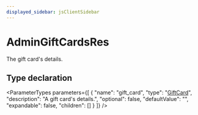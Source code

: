 ```yaml
---
displayed_sidebar: jsClientSidebar
---
```



# AdminGiftCardsRes

The gift card's details.

## Type declaration

<ParameterTypes parameters={[
  {
    "name": "gift_card",
    "type": "[GiftCard](../classes/internal.GiftCard-1.mdx)",
    "description": "A gift card's details.",
    "optional": false,
    "defaultValue": "",
    "expandable": false,
    "children": []
  }
]} />

